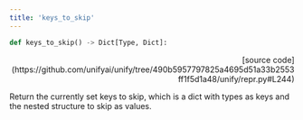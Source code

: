 ```yaml
---
title: 'keys_to_skip'
---
```


```python
def keys_to_skip() -> Dict[Type, Dict]:
```

<p align="right">[source code](https://github.com/unifyai/unify/tree/490b5957797825a4695d51a33b2553ff1f5d1a48/unify/repr.py#L244)</p>

Return the currently set keys to skip, which is a dict with types as keys and the
nested structure to skip as values.